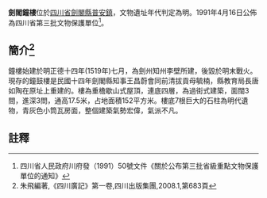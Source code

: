 {{msg:四川省文物保護單位
|名稱 = 鐘鼓樓古建築區（含鐘樓、火神廟、南城門與箭樓、古城牆）
|編號 = 86
|圖片 = 
|級別 = S3
|分類 = 
|時代 = [[明代|明代]]
|地点 = [[四川省|四川省]][[劍閣縣|劍閣縣]][[普安鎮|普安鎮]]
|坐標 =
|登錄 = 1991年4月16日
}}
'''劍閣鐘樓'''位於[[四川省|四川省]][[劍閣縣|劍閣縣]][[普安鎮|普安鎮]]，文物遺址年代判定為明。1991年4月16日公佈為四川省第三批文物保護單位<ref>四川省人民政府川府發（1991）50號文件《關於公布第三批省級重點文物保護單位的通知》</ref>。

== 簡介<ref>朱飛編著,《四川廣記》第一卷,四川出版集團,2008.1,第683頁</ref> ==
鐘樓始建於明正德十四年(1519年)七月，為劍州知州李壁所建，後毀於明末戰火。現存的鐘鼓樓是民國十四年劍閣縣知事王昌蔚會同前清拔貢母毓楠，縣教育局長唐如陶在原址上重建的。樓為重檐歇山式屋頂，連底四層，為過街式建築，面闊3間，進深3問，通高17.5米，占地面積152平方米。樓底7根巨大的石柱為明代遺物，青灰色小筒瓦房面，整個建築氣勢宏偉，氣派不凡。
==註釋==
{{reflist}}
{{文物保護單位小作品}}
{{廣元市境內的四川省文物保護單位}}